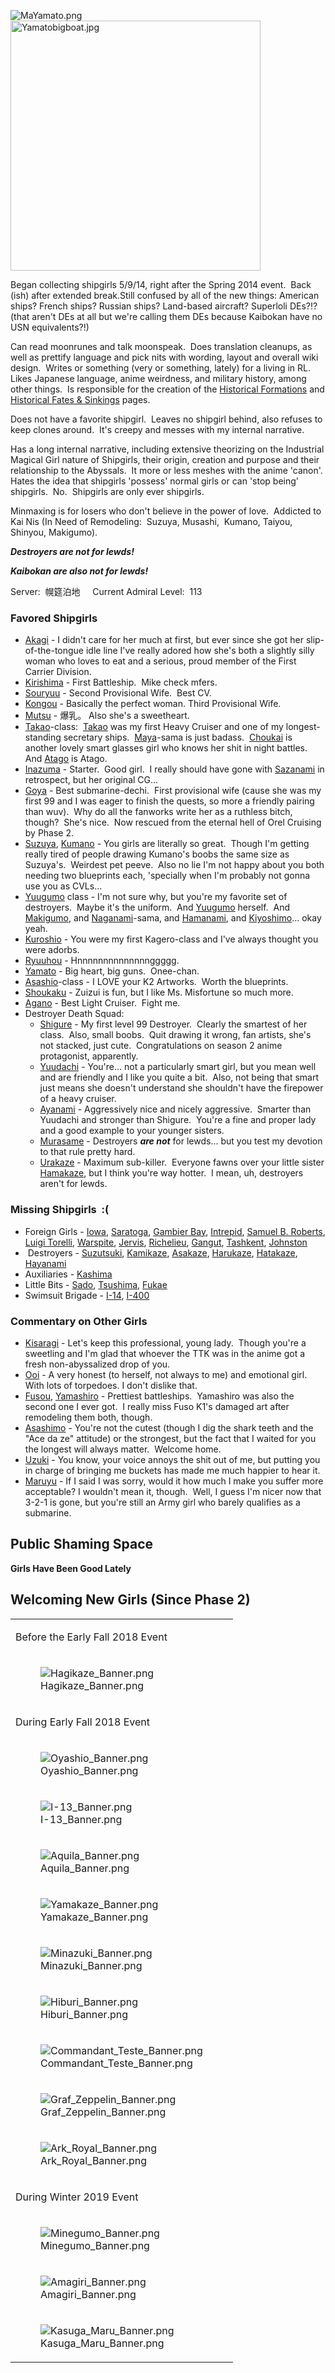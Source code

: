 [[File:MaYamato.png|thumb]][[File:Yamatobigboat.jpg|thumb|left|400px]]


Began collecting shipgirls 5/9/14, right after the Spring 2014 event. 
Back (ish) after extended break.Still confused by all of the new things: American ships? French ships? Russian ships? Land-based aircraft? Superloli DEs?!? (that aren't DEs at all but we're calling them DEs because Kaibokan have no USN equivalents?!)

Can read moonrunes and talk moonspeak.  Does translation cleanups, as well as prettify language and pick nits with wording, layout and overall wiki design.  Writes or something (very or something, lately) for a living in RL.  Likes Japanese language, anime weirdness, and military history, among other things.  Is responsible for the creation of the [[Historical Formations]] and [[Historical Fates & Sinkings]] pages.

Does not have a favorite shipgirl.  Leaves no shipgirl behind, also refuses to keep clones around.  It's creepy and messes with my internal narrative.

Has a long internal narrative, including extensive theorizing on the Industrial Magical Girl nature of Shipgirls, their origin, creation and purpose and their relationship to the Abyssals.  It more or less meshes with the anime 'canon'.  Hates the idea that shipgirls 'possess' normal girls or can 'stop being' shipgirls.  No.  Shipgirls are only ever shipgirls.

Minmaxing is for losers who don't believe in the power of love.  Addicted to Kai Nis (In Need of Remodeling:  Suzuya, Musashi,  Kumano, Taiyou, Shinyou, Makigumo).

'''''Destroyers are not for lewds!'''''

'''''Kaibokan are also not for lewds!'''''

Server:  幌筵泊地     <span style="text-align:center;">Current Admiral Level:  113</span>

==='''Favored Shipgirls'''===

* [[Akagi]] - I didn't care for her much at first, but ever since she got her slip-of-the-tongue idle line I've really adored how she's both a slightly silly woman who loves to eat and a serious, proud member of the First Carrier Division.
* [[Kirishima]] - First Battleship.  Mike check mfers.
*[[Souryuu]] - Second Provisional Wife.  Best CV.
*[[Kongou]] - Basically the perfect woman. Third Provisional Wife.
* [[Mutsu]] - 爆乳。 Also she's a sweetheart.
* [[Takao]]-class:  [[Takao]] was my first Heavy Cruiser and one of my longest-standing secretary ships.  [[Maya]]-sama is just badass.  [[Choukai]] is another lovely smart glasses girl who knows her shit in night battles.  And [[Atago]] is Atago.
* [[Inazuma]] - Starter.  Good girl.  I really should have gone with [[Sazanami]] in retrospect, but her original CG...
* [[Goya]] - Best submarine-dechi.  First provisional wife (cause she was my first 99 and I was eager to finish the quests, so more a friendly pairing than wuv).  Why do all the fanworks write her as a ruthless bitch, though?  She's nice.  Now rescued from the eternal hell of Orel Cruising by Phase 2.
*[[Suzuya]], [[Kumano]] - You girls are literally so great.  Though I'm getting really tired of people drawing Kumano's boobs the same size as Suzuya's.  Weirdest pet peeve.  Also no lie I'm not happy about you both needing two blueprints each, 'specially when I'm probably not gonna use you as CVLs...
*[[Yuugumo]] class - I'm not sure why, but you're my favorite set of destroyers.  Maybe it's the uniform.  And [[Yuugumo]] herself.  And [[Makigumo]], and [[Naganami]]-sama, and [[Hamanami]], and [[Kiyoshimo]]... okay yeah.
*[[Kuroshio]] - You were my first Kagero-class and I've always thought you were adorbs.
*[[Ryuuhou]] - Hnnnnnnnnnnnnnnggggg.
*[[Yamato]] - Big heart, big guns.  Onee-chan.
*[[Asashio]]-class - I LOVE your K2 Artworks.  Worth the blueprints.
*[[Shoukaku]] - Zuizui is fun, but I like Ms. Misfortune so much more.
*[[Agano]] - Best Light Cruiser.  Fight me.
* Destroyer Death Squad:
** [[Shigure]] - My first level 99 Destroyer.  Clearly the smartest of her class.  Also, small boobs.  Quit drawing it wrong, fan artists, she's not stacked, just cute.  Congratulations on season 2 anime protagonist, apparently.
** [[Yuudachi]] - You're... not a particularly smart girl, but you mean well and are friendly and I like you quite a bit.  Also, not being that smart just means she doesn't understand she shouldn't have the firepower of a heavy cruiser.
** [[Ayanami]] - Aggressively nice and nicely aggressive.  Smarter than Yuudachi and stronger than Shigure.  You're a fine and proper lady and a good example to your younger sisters.
** [[Murasame]] - Destroyers <i><b>are not</b></i> for lewds... but you test my devotion to that rule pretty hard.
** [[Urakaze]] - Maximum sub-killer.  Everyone fawns over your little sister [[Hamakaze]], but I think you're way hotter.  I mean, uh, destroyers aren't for lewds.

===<span style="font-weight:bold;">Missing Shipgirls  :(</span>===
* Foreign Girls - [[Iowa]], [[Saratoga]], [[Gambier Bay]], [[Intrepid]], [[Samuel B. Roberts]], [[Luigi Torelli]], [[Warspite]], [[Jervis]], [[Richelieu]], [[Gangut]], [[Tashkent]], [[Johnston]]
* Destroyers - [[Suzutsuki]], [[Kamikaze]], [[Asakaze]], [[Harukaze]], [[Hatakaze]], [[Hayanami]]
* Auxiliaries - [[Kashima]]
* Little Bits - [[Sado]], [[Tsushima]], [[Fukae]]
* Swimsuit Brigade - [[I-14]], [[I-400]]

===Commentary on Other Girls===
* [[Kisaragi]] - Let's keep this professional, young lady.  Though you're a sweetling and I'm glad that whoever the TTK was in the anime got a fresh non-abyssalized drop of you.
* [[Ooi]] - A very honest (to herself, not always to me) and emotional girl. With lots of torpedoes. I don't dislike that.
* [[Fusou]], [[Yamashiro]] - Prettiest battleships.  Yamashiro was also the second one I ever got.  I really miss Fuso K1's damaged art after remodeling them both, though.
* [[Asashimo]] - You're not the cutest (though I dig the shark teeth and the "Ace da ze" attitude) or the strongest, but the fact that I waited for you the longest will always matter.  Welcome home.
* [[Uzuki]] - You know, your voice annoys the shit out of me, but putting you in charge of bringing me buckets has made me much happier to hear it.
* [[Maruyu]] - If I said I was sorry, would it how much I make you suffer more acceptable? I wouldn't mean it, though.  Well, I guess I'm nicer now that 3-2-1 is gone, but you're still an Army girl who barely qualifies as a submarine.

==Public Shaming Space==


'''Girls Have Been Good Lately'''




==Welcoming New Girls (Since Phase 2)==
{| border="0" cellspacing="1" cellpadding="1" style="width:500px;" class="article-table"
|-
|Before the Early Fall 2018 Event
|-
|[[File:Hagikaze_Banner.png|thumb]]
|[[File:Sagiri_Banner.png|thumb]]
|[[File:Arashi_Banner.png|thumb]]
|-
|During Early Fall 2018 Event
|-
|[[File:Oyashio_Banner.png|thumb]]
|[[File:Shimushu_Banner.png|thumb]]
|[[File:Shinyou Banner.png|thumb]]
|-
|[[File:I-13_Banner.png|thumb]]
|[[File:I-26_Banner.png|thumb]]
|[[File:Umikaze_Banner.png|thumb]]
|-
|[[File:Aquila_Banner.png|thumb]]
|[[File:Maestrale_Banner.png|thumb]]
|[[File:Daitou_Banner.png|thumb]]
|-
|[[File:Yamakaze_Banner.png|thumb]]
|[[File:Nelson_Banner.png|thumb]]
|[[File:Okinami_Banner.png|thumb]]
|-
|[[File:Minazuki Banner.png|thumb]]
|[[File:Matsukaze Banner.png|thumb]]
|[[File:Pola_Banner.png|thumb]]
|-
|[[File:Hiburi Banner.png|thumb]]
|[[File:Kamoi_Banner.png|thumb]]
|[[File:Zara_Banner.png|thumb]]
|-
|[[File:Commandant Teste Banner.png|thumb]]
|[[File:Gotland_Banner.png|thumb]]
|[[File:Hatsuzuki_Banner.png|thumb]]
|-
|[[File:Graf Zeppelin Banner.png|thumb]]
|[[File:Etorofu_Banner.png|thumb]]
|[[File:Kunashiri_Banner.png|thumb]]
|-
|[[File:Ark Royal Banner.png|thumb]]
|-
|During Winter 2019 Event
|-
|[[File:Minegumo_Banner.png|thumb]]
|[[File:Kishinami_Banner.png|thumb]]
|[[File:Nisshin Banner.png|thumb]]
|-
|[[File:Amagiri Banner.png|thumb]]
|[[File:Hamanami Banner.png|thumb]]
|[[File:Fujinami Banner.png|thumb]]
|-
|[[File:Kasuga Maru Banner.png|thumb]]
|[[File:Teruzuki_Banner.png|thumb]]
|}